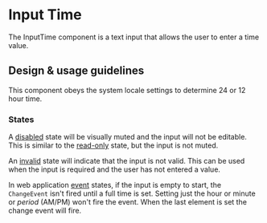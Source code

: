
<Meta title="Components/Forms and Inputs/InputTime/Docs" />

# Input Time

The InputTime component is a text input that allows the user to enter a time
value.

## Design & usage guidelines

This component obeys the system locale settings to determine 24 or 12 hour time.

### States

A
[disabled](../?path=/story/components-forms-and-inputs-inputtime-web--disabled)
state will be visually muted and the input will not be editable. This is similar
to the
[read-only](../?path=/story/components-forms-and-inputs-inputtime-web--read-only)
state, but the input is not muted.

An [invalid](../?path=/story/components-forms-and-inputs-inputtime-web--invalid)
state will indicate that the input is not valid. This can be used when the input
is required and the user has not entered a value.

In web application
[event](../?path=/story/components-forms-and-inputs-inputtime-web--event)
states, if the input is empty to start, the `ChangeEvent` isn't fired until a
full time is set. Setting just the hour or minute or _period_ (AM/PM) won't fire
the event. When the last element is set the change event will fire.

